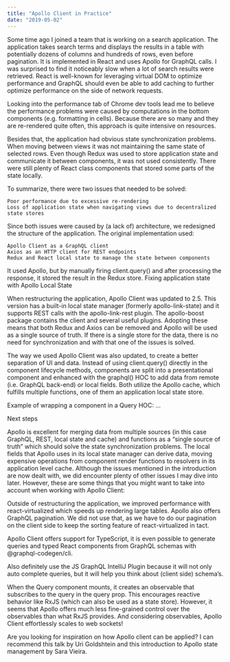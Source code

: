 ```yaml
---
title: "Apollo Client in Practice"
date: "2019-05-02"
---
```


Some time ago I joined a team that is working on a search application. The application takes search terms and displays the results in a table with potentially dozens of columns and hundreds of rows, even before pagination. It is implemented in React and uses Apollo for GraphQL calls. I was surprised to find it noticeably slow when a lot of search results were retrieved. React is well-known for leveraging virtual DOM to optimize performance and GraphQL should even be able to add caching to further optimize performance on the side of network requests.

Looking into the performance tab of Chrome dev tools lead me to believe the performance problems were caused by computations in the bottom components (e.g. formatting in cells). Because there are so many and they are re-rendered quite often, this approach is quite intensive on resources.

Besides that, the application had obvious state synchronization problems. When moving between views it was not maintaining the same state of selected rows. Even though Redux was used to store application state and communicate it between components, it was not used consistently. There were still plenty of React class components that stored some parts of the state locally.

To summarize, there were two issues that needed to be solved:

    Poor performance due to excessive re-rendering
    Loss of application state when navigating views due to decentralized state stores

Since both issues were caused by (a lack of) architecture, we redesigned the structure of the application. The original implementation used:

    Apollo Client as a GraphQL client
    Axios as an HTTP client for REST endpoints
    Redux and React local state to manage the state between components

It used Apollo, but by manually firing client.query() and after processing the response, it stored the result in the Redux store.
Fixing application state with Apollo Local State

When restructuring the application, Apollo Client was updated to 2.5. This version has a built-in local state manager (formerly apollo-link-state) and it supports REST calls with the apollo-link-rest plugin. The apollo-boost package contains the client and several useful plugins. Adopting these means that both Redux and Axios can be removed and Apollo will be used as a single source of truth. If there is a single store for the data, there is no need for synchronization and with that one of the issues is solved.

The way we used Apollo Client was also updated, to create a better separation of UI and data. Instead of using client.query() directly in the component lifecycle methods, components are split into a presentational component and enhanced with the graphql() HOC to add data from remote (i.e. GraphQL back-end) or local fields. Both utilize the Apollo cache, which fulfills multiple functions, one of them an application local state store.

Example of wrapping a component in a Query HOC:
...

Next steps

Apollo is excellent for merging data from multiple sources (in this case GraphQL, REST, local state and cache) and functions as a “single source of truth” which should solve the state synchronization problems. The local fields that Apollo uses in its local state manager can derive data, moving expensive operations from component render functions to resolvers in its application level cache. Although the issues mentioned in the introduction are now dealt with, we did encounter plenty of other issues I may dive into later. However, these are some things that you might want to take into account when working with Apollo Client:

Outside of restructuring the application, we improved performance with react-virtualized which speeds up rendering large tables. Apollo also offers GraphQL pagination. We did not use that, as we have to do our pagination on the client side to keep the sorting feature of react-virtualized in tact.

Apollo Client offers support for TypeScript, it is even possible to generate queries and typed React components from GraphQL schemas with @graphql-codegen/cli.

Also definitely use the JS GraphQL IntelliJ Plugin because it will not only auto complete queries, but it will help you think about (client side) schema’s.

When the Query component mounts, it creates an observable that subscribes to the query in the query prop. This encourages reactive behavior like RxJS (which can also be used as a state store). However, it seems that Apollo offers much less fine-grained control over the observables than what RxJS provides. And considering observables, Apollo Client effortlessly scales to web sockets!

Are you looking for inspiration on how Apollo client can be applied? I can recommend this talk by Uri Goldshtein and this introduction to Apollo state management by Sara Vieira.